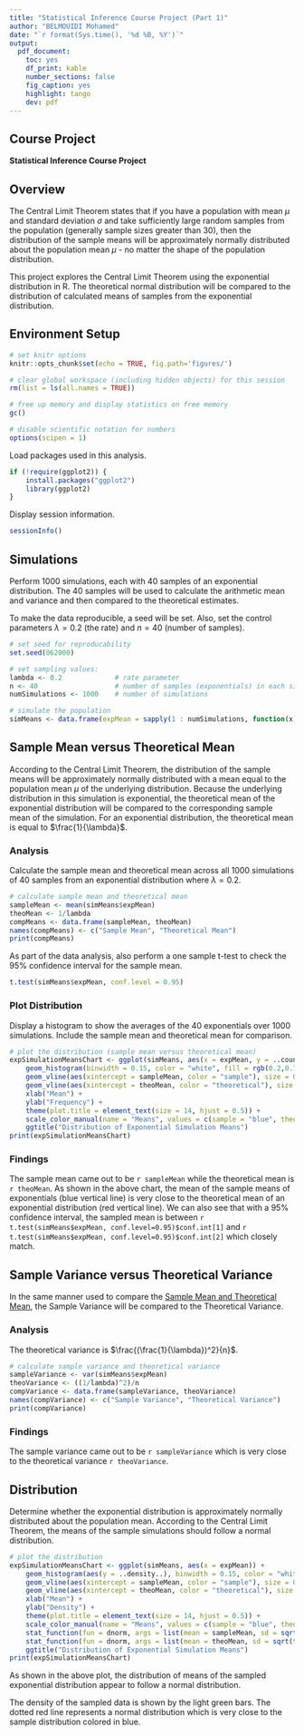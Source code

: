 ```yaml
---
title: "Statistical Inference Course Project (Part 1)"
author: "BELMOUIDI Mohamed"
date: "`r format(Sys.time(), '%d %B, %Y')`"
output:
  pdf_document:
    toc: yes
    df_print: kable
    number_sections: false
    fig_caption: yes
    highlight: tango
    dev: pdf
---
```


## Course Project

**Statistical Inference Course Project**


## Overview

The Central Limit Theorem states that if you have a population with mean $\mu$
and standard deviation $\sigma$ and take sufficiently large random samples from
the population (generally sample sizes greater than 30), then the distribution
of the sample means will be approximately normally distributed about the
population mean $\mu$ - no matter the shape of the population distribution.

This project explores the Central Limit Theorem using the exponential
distribution in R. The theoretical normal distribution will be compared to the
distribution of calculated means of samples from the exponential distribution.

## Environment Setup

```r
# set knitr options
knitr::opts_chunk$set(echo = TRUE, fig.path='figures/')

# clear global workspace (including hidden objects) for this session
rm(list = ls(all.names = TRUE))

# free up memory and display statistics on free memory
gc()

# disable scientific notation for numbers
options(scipen = 1)
```

Load packages used in this analysis.

```r
if (!require(ggplot2)) {
    install.packages("ggplot2")
    library(ggplot2)
}
```

Display session information.

```r
sessionInfo()
```

## Simulations

Perform 1000 simulations, each with 40 samples of an exponential distribution.
The 40 samples will be used to calculate the arithmetic mean and variance and
then compared to the theoretical estimates.

To make the data reproducible, a seed will be set. Also, set the control 
parameters $\lambda = 0.2$ (the rate) and $n = 40$ (number of samples).

```r
# set seed for reproducability
set.seed(062000)

# set sampling values:
lambda <- 0.2             # rate parameter
n <- 40                   # number of samples (exponentials) in each simulation
numSimulations <- 1000    # number of simulations

# simulate the population
simMeans <- data.frame(expMean = sapply(1 : numSimulations, function(x) {mean(rexp(n, lambda))}))
```

## Sample Mean versus Theoretical Mean

According to the Central Limit Theorem, the distribution of the sample means
will be approximately normally distributed with a mean equal to the population
mean $\mu$ of the underlying distribution. Because the underlying distribution
in this simulation is exponential, the theoretical mean of the exponential
distribution will be compared to the corresponding sample mean of the
simulation. For an exponential distribution, the theoretical mean is equal to
$\frac{1}{\lambda}$. 

### Analysis

Calculate the sample mean and theoretical mean across all 1000 simulations of
40 samples from an exponential distribution where $\lambda = 0.2$. 

```r
# calculate sample mean and theoretical mean
sampleMean <- mean(simMeans$expMean)
theoMean <- 1/lambda
compMeans <- data.frame(sampleMean, theoMean)
names(compMeans) <- c("Sample Mean", "Theoretical Mean")
print(compMeans)
```

As part of the data analysis, also perform a one sample t-test to check the 95%
confidence interval for the sample mean.

```r
t.test(simMeans$expMean, conf.level = 0.95)
```

### Plot Distribution

Display a histogram to show the averages of the 40 exponentials over 1000
simulations. Include the sample mean and theoretical mean for comparison.

```r
# plot the distribution (sample mean versus theoretical mean)
expSimulationMeansChart <- ggplot(simMeans, aes(x = expMean, y = ..count..)) +
    geom_histogram(binwidth = 0.15, color = "white", fill = rgb(0.2,0.7,0.1,0.4))  +
    geom_vline(aes(xintercept = sampleMean, color = "sample"), size = 0.50) +
    geom_vline(aes(xintercept = theoMean, color = "theoretical"), size = 0.50) +
    xlab("Mean") +
    ylab("Frequency") +
    theme(plot.title = element_text(size = 14, hjust = 0.5)) +
    scale_color_manual(name = "Means", values = c(sample = "blue", theoretical = "red")) +
    ggtitle("Distribution of Exponential Simulation Means")
print(expSimulationMeansChart)
```

### Findings

The sample mean came out to be `r sampleMean` while the theoretical mean is
`r theoMean`. As shown in the above chart, the mean of the sample means of
exponentials (blue vertical line) is very close to the theoretical mean of an
exponential distribution (red vertical line). We can also see that with a 95%
confidence interval, the sampled mean is between
`r t.test(simMeans$expMean, conf.level=0.95)$conf.int[1]` and
`r t.test(simMeans$expMean, conf.level=0.95)$conf.int[2]` which closely match.

## Sample Variance versus Theoretical Variance

In the same manner used to compare the
[Sample Mean and Theoretical Mean](#sample-mean-versus-theoretical-mean), the
Sample Variance will be compared to the Theoretical Variance.

### Analysis

The theoretical variance is $\frac{(\frac{1}{\lambda})^2}{n}$.

```r
# calculate sample variance and theoretical variance
sampleVariance <- var(simMeans$expMean)
theoVariance <- ((1/lambda)^2)/n
compVariance <- data.frame(sampleVariance, theoVariance)
names(compVariance) <- c("Sample Variance", "Theoretical Variance")
print(compVariance)
```

### Findings

The sample variance came out to be `r sampleVariance` which is very close
to the theoretical variance `r theoVariance`.

## Distribution

Determine whether the exponential distribution is approximately normally
distributed about the population mean. According to the Central Limit Theorem,
the means of the sample simulations should follow a normal distribution.

```r
# plot the distribution
expSimulationMeansChart <- ggplot(simMeans, aes(x = expMean)) +
    geom_histogram(aes(y = ..density..), binwidth = 0.15, color = "white", fill = rgb(0.2,0.7,0.1,0.4))  +
    geom_vline(aes(xintercept = sampleMean, color = "sample"), size = 0.50) +
    geom_vline(aes(xintercept = theoMean, color = "theoretical"), size = 0.50) +
    xlab("Mean") +
    ylab("Density") +
    theme(plot.title = element_text(size = 14, hjust = 0.5)) +
    scale_color_manual(name = "Means", values = c(sample = "blue", theoretical = "red")) +
    stat_function(fun = dnorm, args = list(mean = sampleMean, sd = sqrt(sampleVariance)), color = "blue", size = 1.0) +
    stat_function(fun = dnorm, args = list(mean = theoMean, sd = sqrt(theoVariance)), color = "red", size = 1.0, linetype = "dashed") +
    ggtitle("Distribution of Exponential Simulation Means")
print(expSimulationMeansChart)
```

As shown in the above plot, the distribution of means of the sampled exponential
distribution appear to follow a normal distribution.

The density of the sampled data is shown by the light green bars. The dotted red
line represents a normal distribution which is very close to
the sample distribution colored in blue.
